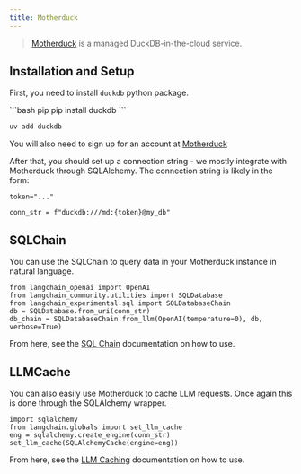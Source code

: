 ```yaml
---
title: Motherduck
---
```


>[Motherduck](https://motherduck.com/) is a managed DuckDB-in-the-cloud service.

## Installation and Setup

First, you need to install `duckdb` python package.

<CodeGroup>
```bash pip
pip install duckdb
```

```bash uv
uv add duckdb
```
</CodeGroup>

You will also need to sign up for an account at [Motherduck](https://motherduck.com/)

After that, you should set up a connection string - we mostly integrate with Motherduck through SQLAlchemy.
The connection string is likely in the form:

```
token="..."

conn_str = f"duckdb:///md:{token}@my_db"
```

## SQLChain

You can use the SQLChain to query data in your Motherduck instance in natural language.

```
from langchain_openai import OpenAI
from langchain_community.utilities import SQLDatabase
from langchain_experimental.sql import SQLDatabaseChain
db = SQLDatabase.from_uri(conn_str)
db_chain = SQLDatabaseChain.from_llm(OpenAI(temperature=0), db, verbose=True)
```

From here, see the [SQL Chain](/docs/how_to#qa-over-sql--csv) documentation on how to use.


## LLMCache

You can also easily use Motherduck to cache LLM requests.
Once again this is done through the SQLAlchemy wrapper.

```
import sqlalchemy
from langchain.globals import set_llm_cache
eng = sqlalchemy.create_engine(conn_str)
set_llm_cache(SQLAlchemyCache(engine=eng))
```

From here, see the [LLM Caching](/oss/integrations/llm_caching) documentation on how to use.
